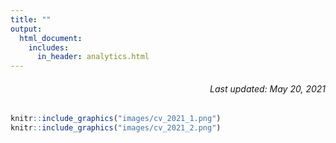```yaml
---
title: ""
output: 
  html_document:
    includes:
      in_header: analytics.html
---
```


<h6 style="text-align: right;" markdown="1">Last updated: May 20, 2021</h6>   
    
    
```r
knitr::include_graphics("images/cv_2021_1.png")
knitr::include_graphics("images/cv_2021_2.png")
```

